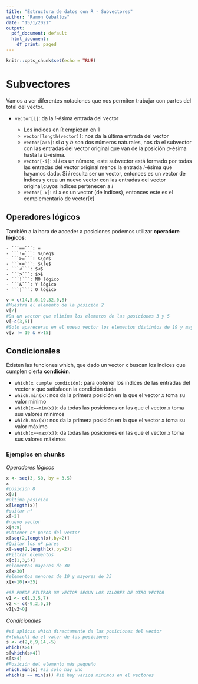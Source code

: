 ```yaml
---
title: "Estructura de datos con R - Subvectores"
author: "Ramon Ceballos"
date: "15/1/2021"
output:
  pdf_document: default
  html_document:
    df_print: paged
---
```


```r
knitr::opts_chunk$set(echo = TRUE)
```

# Subvectores

Vamos a ver diferentes notaciones que nos permiten trabajar con partes del total del vector.

- ```vector[i]```: da la $i$-ésima entrada del vector

	- Los índices en R empiezan en 1
	- ```vector[length(vector)]```: nos da la última entrada del vector
	- ```vector[a:b]```: si $a$ y $b$ son dos números naturales, nos da el subvector con las entradas del vector original que van de la posición $a$-ésima hasta la $b$-ésima.
	- ```vector[-i]```: si $i$ es un número, este subvector está formado por todas las entradas del vector original menos la entrada $i$-ésima que hayamos dado. Si $i$ resulta ser un vector, entonces es un vector de índices y crea un nuevo vector con las entradas del vector original,cuyos índices pertenecen a $i$
	- ```vector[-x]```: si $x$ es un vector (de índices), entonces este es el complementario de vector[$x$]
	
## Operadores lógicos

También a la hora de acceder a posiciones podemos utilizar **operadore lógicos**:

	- ```==```: =
	- ```!=```: $\neq$
	- ```>=```: $\ge$  
	- ```<=```: $\le$
	- ```<```: $<$
	- ```>```: $>$
	- ```!```: NO lógico
	- ```&```: Y lógico
	- ```|```: O lógico
	
```r
v = c(14,5,6,19,32,0,8)
#Muestra el elemento de la posición 2
v[2]
#Da un vector que elimina los elemntos de las posiciones 3 y 5
v[-c(3,5)]
#Solo apareceran en el nuevo vector los elementos distintos de 19 y mayores de 15
v[v != 19 & v>15]
```

## Condicionales

Existen las funciones which, que dado un vector x buscan los indices que cumplen cierta **condición**.

- ```which(x cumple condición)```: para obtener los índices de las entradas del vector $x$ que satisfacen la condición dada
- ```which.min(x)```: nos da la primera posición en la que el vector $x$ toma su valor mínimo
- ```which(x==min(x))```: da todas las posiciones en las que el vector $x$ toma sus valores mínimos
- ```which.max(x)```: nos da la primera posición en la que el vector $x$ toma su valor máximo
- ```which(x==max(x))```: da todas las posiciones en las que el vector $x$ toma sus valores máximos

### Ejemplos en chunks

*Operadores lógicos*
```r
x <- seq(3, 50, by = 3.5)
x
#posición 8
x[8]
#última posición
x[length(x)]
#quitar nº
x[-3]
#nuevo vector
x[4:9]
#Obtener nº pares del vector
x[seq(2,length(x),by=2)]
#Quitar los nº pares
x[-seq(2,length(x),by=2)]
#Filtrar elementos
x[c(1,3,5)]
#elementos mayores de 30
x[x>30]
#elementos menores de 10 y mayores de 35
x[x<10|x>35]

#SE PUEDE FILTRAR UN VECTOR SEGUN LOS VALORES DE OTRO VECTOR
v1 <- c(1,3,5,7)
v2 <- c(-9,2,5,1)
v1[v2>0]
```
*Condicionales*
```r
#si aplicas which directamente da las posiciones del vector
#x[which] da el valor de las posiciones
s <- c(2,6,9,14,-5)
which(s>4)
s[which(s>4)]
s[s>4]
#Posición del elemento más pequeño
which.min(s) #si solo hay uno
which(s == min(s)) #si hay varios minimos en el vectores

```

	
